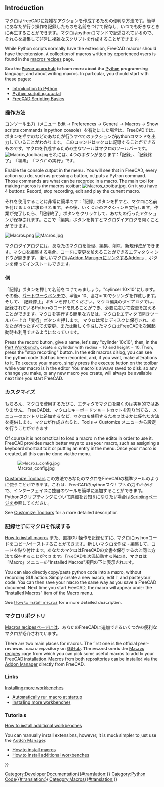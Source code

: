 <languages/>

{{Docnav
|[[Scripting_and_macros|Scripting and macros]]
|[[Scripts|Scripts]]
}}

{{TOCright}}

== Introduction ==

<div class="mw-translate-fuzzy">
マクロはFreeCADに複雑なアクションを作成するための便利な方法です。簡単にあなたが行う操作を記録したものを名前をつけて保存し、いつでも好きなときに再生することができます。マクロはpythonコマンドで記述されているので、それらを編集して非常に複雑なスクリプトを作成することができます。
</div>

While Python scripts normally have the {{incode|.py}} extension, FreeCAD macros should have the {{incode|.FCMacro}} extension. A collection of macros written by experienced users is found in the [[Macros_recipes|macros recipes]] page.

See the [[Power_users_hub|Power users hub]] to learn more about the [[Python|Python]] programming language, and about writing macros. In particular, you should start with these pages:
* [[Introduction_to_Python|Introduction to Python]]
* [[Python_scripting_tutorial|Python scripting tutorial]]
* [[FreeCAD_Scripting_Basics|FreeCAD Scripting Basics]]

<span id="How_it_works"></span>
<div class="mw-translate-fuzzy">
===操作方法===
コンソール出力（メニュー Edit -> Preferences -> General -> Macros -> Show scripts commands in python console）を有効にした場合は、FreeCADでは、ボタンを押すのなどのあなたが行うすべてのアクションがpythonコマンドを出力していることがわかります。 このコマンドはマクロに記録することができるものです。マクロを作成するための主なツールはマクロのツールバーです。[[Image:Macros_toolbar.jpg]]それには、4つのボタンがあります：「記録」、「記録終了」、「編集」、「マクロの実行」です。
</div>

Enable the console output in the menu {{MenuCommand|Edit → Preferences → Python → Macro → Show scripts commands in python console}}. You will see that in FreeCAD, every action you do, such as pressing a button, outputs a Python command. Those commands are what can be recorded in a macro. The main tool for making macros is the macros toolbar: [[Image:Macros_toolbar.jpg]]. On it you have 4 buttons: Record, stop recording, edit and play the current macro.

<div class="mw-translate-fuzzy">
それを使用することは非常に簡単です：「記録」ボタンを押すと、マクロに名前を付けるように求められます。その後、いくつかのアクションを実行します。作業が完了したら、「記録終了」ボタンをクリックして、あなたの行ったアクションが保存されます。ここで「編集」ボタンを押すとマクロダイアログを開くことができます。
</div>

<div class="mw-translate-fuzzy">
[[Image:Macros.png]]
[[Image:Macros.jpg]]
</div>

<div class="mw-translate-fuzzy">
マクロダイアログには、あなたのマクロを管理、編集、削除、新規作成ができます。マクロを編集する場合、コードに変更を加えることができるエディタウィンドウが開きます。 新しいマクロは[[Std_AddonMgr|Addon Manager]]にリンクするAddons ...ボタンを使ってインストールできます。
</div>

<span id="Example"></span>
<div class="mw-translate-fuzzy">
===例===
「記録」ボタンを押して名前をつけてみましょう。"cylinder 10×10"にします。その後、[[Part Workbench/ja|パートワークベンチ]]で、半径= 10、高さ= 10でシリンダを作成します。そして、「記録停止」ボタンを押してください。マクロ編集のダイアログでは、記録されているPythonのコードを見ることができ、必要に応じて変更を加えることができます。マクロを実行する簡単な方法は、マクロをエディタで開きツールバー上の「実行」ボタンを押します。
マクロは常にディスクに保存され、あなたが行ったすべての変更、または新しく作成したマクロはFreeCADを次回起動時も利用できるようになっています。
</div>

Press the record button, give a name, let's say "cylinder 10x10", then, in the [[Part_Workbench|Part Workbench]], create a cylinder with radius = 10 and height = 10. Then, press the "stop recording" button. In the edit macros dialog, you can see the python code that has been recorded, and, if you want, make alterations to it. To execute your macro, simply press the execute button on the toolbar while your macro is in the editor. You macro is always saved to disk, so any change you make, or any new macro you create, will always be available next time you start FreeCAD.

<span id="Customizing"></span>
<div class="mw-translate-fuzzy">
===カスタマイズ===
もちろん、マクロを使用するたびに、エディタでマクロを開くのは実用的ではありません。 FreeCADは、マクロにキーボードショートカットを割り当てる、メニューのエントリに追加するなど、マクロを使用するためのはるかに優れた方法を提供します。マクロが作成されると、Tools -> Customize メニューから設定を行うことができます
</div>

Of course it is not practical to load a macro in the editor in order to use it. FreeCAD provides much better ways to use your macro, such as assigning a keyboard shortcut to it or putting an entry in the menu. Once your macro is created, all this can be done via the {{MenuCommand|Tools → Customize}} menu.

[[Image:Macros config.jpg]]

<div class="mw-translate-fuzzy">
[[Customize_Toolbars|Customize Toolbars]] この方法であなたのマクロをFreeCADの標準ツールのように使うことができます。これは、FreeCADのpythonスクリプトの力のおかげで、インターフェイスに独自のツールを簡単に追加することができます。Pythonスクリプティングについて詳細をお知りになりたい場合は[[Scripting]]ページを参照してください。
</div>

See [[Customize_Toolbars|Customize Toolbars]] for a more detailed description.

<span id="Creating_macros_without_recording"></span>
<div class="mw-translate-fuzzy">
===記録せずにマクロを作成する===

[[How to install macros]] また、直接GUI操作を記録せずに、マクロにpythonコードをコピー/ペーストすることができます。新しいマクロを作成・編集して、コードを貼り付けます。あなたのマクロはFreeCADの文書を保存するのと同じ方法で保存することができます。FreeCADを次回起動する時には、マクロは「Macro」メニューの"Installed Macros"項目の下に表示されます。
</div>

You can also directly copy/paste python code into a macro, without recording GUI action. Simply create a new macro, edit it, and paste your code. You can then save your macro the same way as you save a FreeCAD document. Next time you start FreeCAD, the macro will appear under the "Installed Macros" item of the Macro menu.

See [[How_to_install_macros|How to install macros]] for a more detailed description.

<span id="Macro_repositories"></span>
<div class="mw-translate-fuzzy">
===マクロリポジトリ===

[[Macros recipes]]ページには、あなたのFreeCADに追加できるいくつかの便利なマクロが紹介されています。
</div>

There are two main places for macros. The first one is the official peer-reviewed macro repository on [https://github.com/FreeCAD/FreeCAD-macros GitHub]. The second one is the [[Macros_recipes|Macros recipes]] page from which you can pick some useful macros to add to your FreeCAD installation. Macros from both repositories can be installed via the [[Std_AddonMgr|Addon Manager]] directly from FreeCAD.

<span id="Additional_information"></span>
<div class="mw-translate-fuzzy">
===Links===
[[Installing_more_workbenches|Installing more workbenches]]
</div>

* [[Macro_at_Startup|Automatically run macro at startup]]
* [[Installing_more_workbenches|Installing more workbenches]]

<span id="Tutorials"></span>
<div class="mw-translate-fuzzy">
===Tutorials===
[[How_to_install_additional_workbenches|How to install additional workbenches]]
</div>

You can manually install extensions, however, it is much simpler to just use the [[Std_AddonMgr|Addon Manager]].
* [[How_to_install_macros|How to install macros]]
* [[How_to_install_additional_workbenches|How to install additional workbenches]]


<div class="mw-translate-fuzzy">
{{docnav/ja|Image Workbench/ja|Introduction to Python/ja}}
</div>

{{Powerdocnavi{{#translation:}}}}
[[Category:Developer Documentation{{#translation:}}]]
[[Category:Python Code{{#translation:}}]]
[[Category:Macros{{#translation:}}]]
